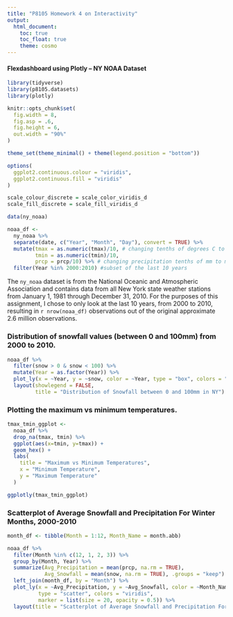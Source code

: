```yaml
---
title: "P8105 Homework 4 on Interactivity"
output: 
  html_document:
    toc: true
    toc_float: true
    theme: cosmo
---
```


#### Flexdashboard using Plotly -- NY NOAA Dataset

```r
library(tidyverse)
library(p8105.datasets)
library(plotly)

knitr::opts_chunk$set(
  fig.width = 8,
  fig.asp = .6,
  fig.height = 6,
  out.width = "90%"
)

theme_set(theme_minimal() + theme(legend.position = "bottom"))

options(
  ggplot2.continuous.colour = "viridis",
  ggplot2.continuous.fill = "viridis"
)

scale_colour_discrete = scale_color_viridis_d
scale_fill_discrete = scale_fill_viridis_d

data(ny_noaa)
```

```r
noaa_df <-
  ny_noaa %>%
  separate(date, c("Year", "Month", "Day"), convert = TRUE) %>%
  mutate(tmax = as.numeric(tmax)/10, # changing tenths of degrees C to degrees C
         tmin = as.numeric(tmin)/10,
         prcp = prcp/10) %>% # changing precipitation tenths of mm to mm
  filter(Year %in% 2000:2010) #subset of the last 10 years
```

The `ny_noaa` dataset is from the National Oceanic and Atmospheric Association and contains data from all New York state weather stations from January 1, 1981 through December 31, 2010. For the purposes of this assignment, I chose to only look at the last 10 years, from 2000 to 2010, resulting in `r nrow(noaa_df)` observations out of the original approximate 2.6 million observations.

### Distribution of snowfall values (between 0 and 100mm) from 2000 to 2010.

```r
noaa_df %>%
  filter(snow > 0 & snow < 100) %>%
  mutate(Year = as.factor(Year)) %>%
  plot_ly(x = ~Year, y = ~snow, color = ~Year, type = "box", colors = "viridis") %>%
  layout(showlegend = FALSE, 
         title = "Distribution of Snowfall between 0 and 100mm in NY")
```

### Plotting the maximum vs minimum temperatures.
```r
tmax_tmin_ggplot <-
  noaa_df %>%
  drop_na(tmax, tmin) %>%
  ggplot(aes(x=tmin, y=tmax)) +
  geom_hex() +
  labs(
    title = "Maximum vs Minimum Temperatures",
    x = "Minimum Temperature",
    y = "Maximum Temperature"
  )

ggplotly(tmax_tmin_ggplot)
```

### Scatterplot of Average Snowfall and Precipitation For Winter Months, 2000-2010

```r
month_df <- tibble(Month = 1:12, Month_Name = month.abb)

noaa_df %>%
  filter(Month %in% c(12, 1, 2, 3)) %>%
  group_by(Month, Year) %>%
  summarize(Avg_Precipitation = mean(prcp, na.rm = TRUE),
            Avg_Snowfall = mean(snow, na.rm = TRUE), .groups = "keep") %>%
  left_join(month_df, by = "Month") %>%
  plot_ly(x = ~Avg_Precipitation, y = ~Avg_Snowfall, color = ~Month_Name,
          type = "scatter", colors = "viridis",
          marker = list(size = 20, opacity = 0.5)) %>%
  layout(title = "Scatterplot of Average Snowfall and Precipitation For Winter Seasons")
```

